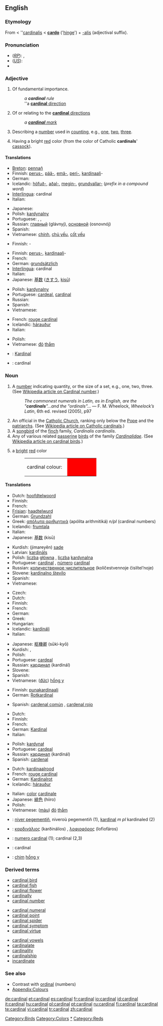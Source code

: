 {{see|Cardinal}}
{{was wotd|2006|June|11}}
==English==
{{wikipedia}}

===Etymology===
From {{ME.}} < {{L.}} ''[[cardinalis]] < '''[[cardo]]''' ('[[hinge]]') + [[-alis]] (adjectival suffix).

===Pronunciation===
* (''[[RP]]''): {{IPA|/ˈkɑː.dɪ.nəl/}}, {{SAMPA|/"kA:.dI.n@l/}}
* (''[[General American|US]]''): {{IPA|/ˈkɑɹdɪnəl/}}
* {{audio|en-us-cardinal.ogg|Audio (US)}}

===Adjective===
{{en-adj}}

# Of fundamental importance.
#: ''a '''cardinal''' rule''
#: ''a [[cardinal direction|'''cardinal''' direction]]
# {{nautical}} Of or relating to the [[cardinal direction|'''cardinal''' directions]]
#: ''a [[cardinal mark|'''cardinal''' mark]]''
# Describing a [[number]] used in [[count]]ing, e.g., [[one]], [[two]], [[three]].
# {{colour}} Having a bright [[red]] color (from the color of Catholic '''cardinals'''' [[cassock]]).

====Translations====
{{trans-top|of fundamental importance}}
* [[Breton]]: [[pennañ]]
* Finnish: [[perus-]], [[pää-]], [[emä-]], [[peri-]], [[kardinaali]]-
* German: {{t+|de|grundsätzlich}}
* Icelandic: [[höfuð-]], [[aðal-]], [[megin-]], [[grundvallar-]] (''prefix in a compound word'')
* [[Interlingua]]: cardinal
* Italian: {{t+|it|cardinale}}
{{trans-mid}}
* Japanese: {{t+|ja|基本|sc=Jpan}}
* Polish: [[kardynalny]] {{m}}
* Portuguese: {{t+|pt|cardeal}}, {{t+|pt|fundamental}}, {{t+|pt|principal}}
* Russian: [[главный]] (glávnyj), [[основной]] (osnovnój)
* Spanish: {{t+|es|cardinal}}
* Vietnamese: [[chính]], [[chủ yếu]], [[cốt yếu]]
{{trans-bottom}}

{{trans-top|of or relating to the cardinal directions}}
* Finnish: {{t-|fi|kardinaali}}-
{{trans-mid}}
{{trans-bottom}}

{{trans-top|describing a number that indicates quantity}}
* Finnish: [[perus-]], [[kardinaali]]-
* French: {{t+|fr|cardinal}}
* German: [[grundsätzlich]]
* [[Interlingua]]: cardinal
* Italian: {{t+|it|cardinale}}
* Japanese: [[基数]] ([[きすう]], [[kisū]])
{{trans-mid}}
* Polish: [[kardynalny]] {{m}}
* Portuguese: [[cardeal]], [[#Portuguese|cardinal]]
* Russian: {{t+|ru|количественный|tr=kolíčestvennyj|sc=Cyrl}}
* Spanish: {{t+|es|cardinal}}
* Vietnamese: {{t+|vi|lượng|xs=Vietnamese}}
{{trans-bottom}}

{{trans-top|having a bright red color}}
* French: [[rouge cardinal]]
* Icelandic: [[hárauður]]
* Italian: {{t+|it|cardinale}}
{{trans-mid}}
* Polish: {{t+|pl|purpurowy|m}}
* Vietnamese: [[đỏ]] [[thắm]]
{{trans-bottom}}

{{ttbc-top}}
* {{ttbc|Indonesian}}: [[Kardinal]]
* {{ttbc|Romanian}}: cardinal
{{trans-bottom}}

===Noun===
{{en-noun}}

# A [[number]] indicating quantity, or the size of a set, e.g., one, two, three. (See [[w:Cardinal_number|Wikipedia article on Cardinal number]].)
#: ''The commonest numerals in Latin, as in English, are the "'''cardinals'''"...and the "ordinals"...'' — F. M. Wheelock, ''Wheelock’s Latin'', 6th ed. revised (2005), p97
# An official in the [[w:Catholicism|Catholic Church]], ranking only below the [[w:Pope|Pope]] and the [[patriarch]]s. (See [[w:Cardinal_(Catholicism)|Wikipedia article on Catholic cardinals]].)
# A [[songbird]] of the [[finch]] family, ''Cardinalis cardinalis''.
# Any of various related [[passerine]] [[bird]]s of the family ''[[Cardinalidae]]''. (See [[w:Cardinal_(bird)|Wikipedia article on cardinal birds]].)
# {{colour}} a [[bright]] [[red]] color
#: <table><tr><td>cardinal colour: &nbsp;</td><td bgcolor="#FF0000" width="80">&nbsp; </td></tr></table>

====Translations====
{{trans-top|number}}
* Dutch: [[hoofdtelwoord]] {{n}}
* Finnish: {{t-|fi|perusluku}}
* French: {{t+|fr|cardinal}}
* [[Frisian]]: [[haadtelwurd]]
* German: [[Grundzahl]] {{f}}
* Greek: [[απόλυτα αριθμητικά]] (apólita arithmitiká) ''n/pl'' (cardinal numbers)
* Icelandic: [[frumtala]] {{f}}
* Italian: {{t-|it|numero cardinale|m}}
* Japanese: [[基数]] (kisū)
{{trans-mid}}
* Kurdish: (jimareyên) [[sade]]
* Latvian: [[kardināls]]
* Polish: [[liczba]] [[główna]] {{f}}, [[liczba]] [[kardynalna]] {{f}}
* Portuguese: [[cardinal]] {{m}}, [[número]] [[cardinal]] {{m}}
* Russian: [[количественное числительное]] (kolíčestvennoje čislítel’noje) {{n}}
* Slovene: [[kardinalno število]] {{n}}
* Spanish: {{t+|es|número cardinal|m}}
* Vietnamese: {{t+|vi|số lượng|xs=Vietnamese}}
{{trans-bottom}}

{{trans-top|official in Catholic Church}}
* Czech: {{t-|cs|kardinál|m}}
* Dutch: {{t+|nl|kardinaal|m}}
* Finnish: {{t-|fi|kardinaali}}
* French: {{t+|fr|cardinal|m}}
* German: {{t+|de|Kardinal|m}}
* Greek: {{t+|el|καρδινάλιος|m|tr=karðinálios|sc=Grek}}
* Hungarian: {{t+|hu|bíboros}}
* Icelandic: [[kardináli]] {{m}}
* Italian: {{t+|it|cardinale|m}}
{{trans-mid}}
* Japanese: [[枢機卿]] (sūki-kyō)
* Kurdish: {{t+|ku|kardînal}}, {{t+|ku|metran}}
* Polish: {{t+|pl|kardynał|m}}
* Portuguese: [[cardeal]] {{m}}
* Russian: [[кардинал]] (kardinál) {{m}}
* Slovene: {{t+|sl|kardinal|m}}
* Spanish: {{t+|es|cardenal|m}}
* Vietnamese: ([[đức]]) [[hồng y]]
{{trans-bottom}}

{{trans-top|bird ''Cardinalis cardinalis''}}
* Finnish: [[punakardinaali]]
* German: [[Rotkardinal]] {{m}}
{{trans-mid}}
* Spanish: [[cardenal común]] {{m}}, [[cardenal rojo]] {{m}}
{{trans-bottom}}

{{trans-top|any bird in family ''Cardinalidae''}}
* Dutch: {{t+|nl|kardinaal|m}}
* Finnish: {{t-|fi|kardinaali}}
* French: {{t+|fr|cardinal|m}}
* German: [[Kardinal]] {{m}}
* Italian: {{t+|it|cardinale|m}}
{{trans-mid}}
* Polish: [[kardynał]] {{m}}
* Portuguese: [[cardeal]] {{m}}
* Russian: [[кардинал]] (kardinál) {{m}}
* Spanish: [[cardenal]] {{m}}
{{trans-bottom}}

{{trans-top|colour}}
* Dutch: [[kardinaalrood]] {{n}}
* French: [[rouge cardinal]]
* German: [[Kardinalrot]] {{n}}
* Icelandic: [[hárauður]] {{m}}
{{trans-mid}}
* Italian: [[color]] [[cardinale]] {{m}}
* Japanese: [[緋色]] (hiiro)
* Polish: {{t+|pl|purpura|f}}
* Vietnamese: ([[màu]]) [[đỏ]] [[thắm]]
{{trans-bottom}}

{{ttbc-top}}
* {{ttbc|Breton}}: [[niver pegementiñ]], niveroù pegementiñ {{p}} (1), [[kardinal]] ''m pl'' kardinaled (2)
* {{ttbc|Greek}}: [[καρδινάλιος]] (karðinálios) {{m}}, [[λοφιοφόρος]] (lofiofáros) {{m}}
* {{ttbc|Interlingua}}: [[numero cardinal]] (1); cardinal (2,3)
* {{ttbc|Romanian}}: cardinal
* {{ttbc|Vietnamese}}: [[chim]] [[hồng y]]
{{trans-bottom}}

===Derived terms===
{{top3}}
* [[cardinal bird]]
* [[cardinal fish]]
* [[cardinal flower]]
* [[cardinally]]
* [[cardinal number]]
{{mid3}}
* [[cardinal numeral]]
* [[cardinal point]]
* [[cardinal spider]]
* [[cardinal symptom]]
* [[cardinal virtue]]
{{mid3}}
* [[cardinal vowels]]
* [[cardinalate]]
* [[cardinality]]
* [[cardinalship]]
* [[incardinate]]
{{bottom}}

===See also===
* Contrast with [[ordinal]] (numbers)
* [[Appendix:Colours]]

[[Category:Birds]]
[[Category:Colors]]
[[Category:Numbers|*]]
[[Category:Reds]]

[[de:cardinal]]
[[et:cardinal]]
[[es:cardinal]]
[[fr:cardinal]]
[[io:cardinal]]
[[id:cardinal]]
[[it:cardinal]]
[[hu:cardinal]]
[[pl:cardinal]]
[[pt:cardinal]]
[[ru:cardinal]]
[[fi:cardinal]]
[[ta:cardinal]]
[[te:cardinal]]
[[vi:cardinal]]
[[tr:cardinal]]
[[zh:cardinal]]